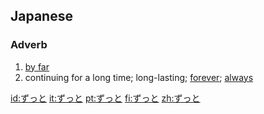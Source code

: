 ==Japanese==
===Adverb===
{{ja-pos|h|adverb|rom=zutto|hidx=すっと'}}

# [[by far]]
# continuing for a long time; long-lasting; [[forever]]; [[always]]

[[id:ずっと]]
[[it:ずっと]]
[[pt:ずっと]]
[[fi:ずっと]]
[[zh:ずっと]]